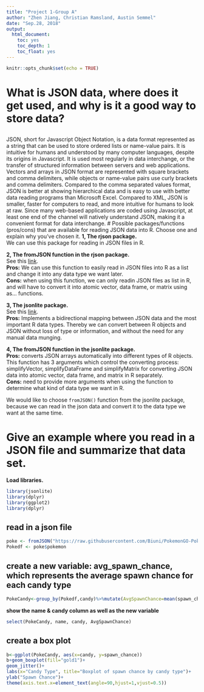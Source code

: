 ```yaml
---
title: "Project 1-Group A"
author: "Zhen Jiang, Christian Ramsland, Austin Semmel"
date: "Sep.28, 2018"
output:
  html_document:
    toc: yes
    toc_depth: 1
    toc_float: yes
---
```


```r
knitr::opts_chunk$set(echo = TRUE)
```

# What is JSON data, where does it get used, and why is it a good way to store data?
## 
JSON, short for Javascript Object Notation, is a data format represented as a string that can be used to store ordered lists or name-value pairs. It is intuitive for humans and understood by many computer languages, despite its origins in Javascript. It is used most regularly in data interchange, or the transfer of structured information between servers and web applications. Vectors and arrays in JSON format are represented with square brackets and comma delimiters, while objects or name-value pairs use curly brackets and comma delimiters. Compared to the comma separated values format, JSON is better at showing hierarchical data and is easy to use with better data reading programs than Microsoft Excel. Compared to XML, JSON is smaller, faster for computers to read, and more intuitive for humans to look at raw. Since many web-based applications are coded using Javascript, at least one end of the channel will natively understand JSON, making it a convenient format for data interchange.
# Possible packages/functions (pros/cons) that are available for reading JSON data into R. Choose one and explain why you’ve chosen it. 
**1, The rjson package.**  
   We can use this package for reading in JSON files in R.  
   
**2, The fromJSON function in the rjson package.**  
   See this [link](https://www.tutorialspoint.com/r/r_json_files.htm).  
   **Pros:** We can use this function to easily read in JSON files into R as a list and change it into any data type we want later.  
   **Cons:** when using this function, we can only readin JSON files as list in R, and will have to convert it into atomic vector, data frame, or matrix using as... functions.  
      
**3, The jsonlite package.**  
   See this [link](https://cran.r-project.org/web/packages/jsonlite/vignettes/json-aaquickstart.html).  
   **Pros:** Implements a bidirectional mapping between JSON data and the most important R data types. Thereby we can convert between R objects and JSON without loss of type or information, and without the need for any manual data munging.  
   
**4, The fromJSON function in the jsonlite package.**  
   **Pros:** converts JSON arrays automatically into different types of R objects.  
   This function has 3 arguments which control the converting process: simplifyVector, simplifyDataFrame and simplifyMatrix for converting JSON data into atomic vector, data frame, and matrix in R separately.  
   **Cons:** need to provide more arguments when using the function to determine what kind of data type we want in R.  

We would like to choose `fromJSON()` function from the jsonlite package, because we can read in the json data and convert it to the data type we want at the same time.  

# Give an example where you read in a JSON file and summarize that data set.  

**Load libraries.**  

```r
library(jsonlite)
library(dplyr)
library(ggplot2)
library(dplyr)
```

## read in a json file  

```r
poke <- fromJSON("https://raw.githubusercontent.com/Biuni/PokemonGO-Pokedex/master/pokedex.json",simplifyDataFrame = TRUE)
Pokedf <- poke$pokemon
```

## create a new variable: avg_spawn_chance, which represents the average spawn chance for each candy type  

```r
PokeCandy<-group_by(Pokedf,candy)%>%mutate(AvgSpawnChance=mean(spawn_chance))
```

**show the name & candy column as well as the new variable**  

```r
select(PokeCandy, name, candy, AvgSpawnChance)
```

## create a box plot  

```r
b<-ggplot(PokeCandy, aes(x=candy, y=spawn_chance))
b+geom_boxplot(fill="gold1")+
geom_jitter()+
labs(x="Candy Type", title="Boxplot of spawn chance by candy type")+
ylab("Spawn Chance")+
theme(axis.text.x=element_text(angle=90,hjust=1,vjust=0.5))

```
